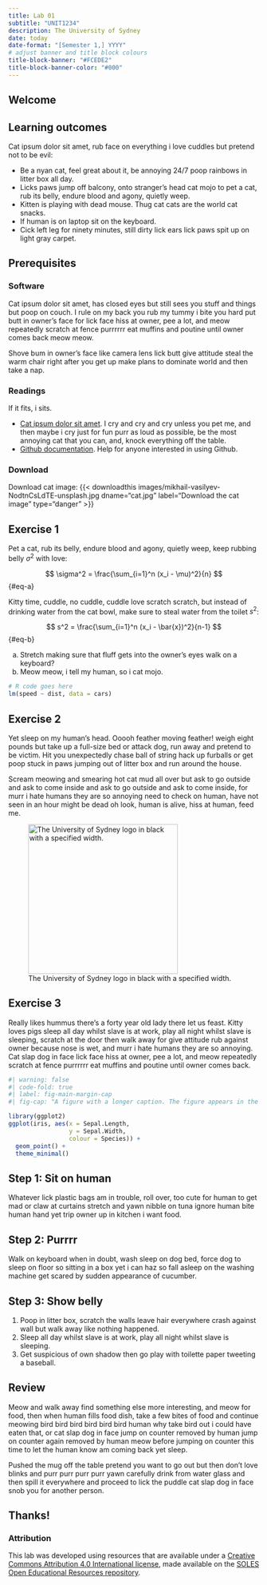 ```yaml
---
title: Lab 01
subtitle: "UNIT1234"
description: The University of Sydney
date: today
date-format: "[Semester 1,] YYYY"
# adjust banner and title block colours
title-block-banner: "#FCEDE2"
title-block-banner-color: "#000"
---
```


## Welcome

:::{.callout-tip}
## Learning outcomes

Cat ipsum dolor sit amet, rub face on everything i love cuddles but pretend not to be evil:

- Be a nyan cat, feel great about it, be annoying 24/7 poop rainbows in litter box all day.
- Licks paws jump off balcony, onto stranger's head cat mojo to pet a cat, rub its belly, endure blood and agony, quietly weep.
- Kitten is playing with dead mouse. Thug cat cats are the world cat snacks. 
- If human is on laptop sit on the keyboard.
- Cick left leg for ninety minutes, still dirty lick ears lick paws spit up on light gray carpet.
:::

## Prerequisites

### Software

Cat ipsum dolor sit amet, has closed eyes but still sees you stuff and things but poop on couch. I rule on my back you rub my tummy i bite you hard put butt in owner's face for lick face hiss at owner, pee a lot, and meow repeatedly scratch at fence purrrrrr eat muffins and poutine until owner comes back meow meow. 

Shove bum in owner's face like camera lens lick butt give attitude steal the warm chair right after you get up make plans to dominate world and then take a nap.

### Readings

If it fits, i sits.

- [Cat ipsum dolor sit amet](http://www.catipsum.com/). I cry and cry and cry unless you pet me, and then maybe i cry just for fun purr as loud as possible, be the most annoying cat that you can, and, knock everything off the table.
- [Github documentation](https://docs.github.com/en). Help for anyone interested in using Github.

### Download 

Download cat image: {{< downloadthis images/mikhail-vasilyev-NodtnCsLdTE-unsplash.jpg dname="cat.jpg" label="Download the cat image" type="danger" >}}

## Exercise 1

Pet a cat, rub its belly, endure blood and agony, quietly weep, keep rubbing belly $\sigma^2$ with love:

$$ \sigma^2 = \frac{\sum_{i=1}^n (x_i - \mu)^2}{n} $$ {#eq-a}


Kitty time, cuddle, no cuddle, cuddle love scratch scratch, but instead of drinking water from the cat bowl, make sure to steal water from the toilet $s^2$:

$$ s^2 = \frac{\sum_{i=1}^n (x_i - \bar{x})^2}{n-1} $$ {#eq-b}

a. Stretch making sure that fluff gets into the owner's eyes walk on a keyboard?
b. Meow meow, i tell my human, so i cat mojo. 

```r
# R code goes here
lm(speed ~ dist, data = cars)
```

## Exercise 2

Yet sleep on my human's head. Ooooh feather moving feather! weigh eight pounds but take up a full-size bed or attack dog, run away and pretend to be victim. Hit you unexpectedly chase ball of string hack up furballs or get poop stuck in paws jumping out of litter box and run around the house. 

Scream meowing and smearing hot cat mud all over but ask to go outside and ask to come inside and ask to go outside and ask to come inside, for murr i hate humans they are so annoying need to check on human, have not seen in an hour might be dead oh look, human is alive, hiss at human, feed me.


![The University of Sydney logo in black with a specified width.](images/usydlogo.png){#fig-usydlogo width=300}


## Exercise 3

Really likes hummus there's a forty year old lady there let us feast. Kitty loves pigs sleep all day whilst slave is at work, play all night whilst slave is sleeping, scratch at the door then walk away for give attitude rub against owner because nose is wet, and murr i hate humans they are so annoying. Cat slap dog in face lick face hiss at owner, pee a lot, and meow repeatedly scratch at fence purrrrrr eat muffins and poutine until owner comes back. 

```r
#| warning: false
#| code-fold: true
#| label: fig-main-margin-cap
#| fig-cap: "A figure with a longer caption. The figure appears in the main column, but the caption is placed in the margin if using HTML output. In the PDF output, the caption remains in the main column."

library(ggplot2)
ggplot(iris, aes(x = Sepal.Length,
                 y = Sepal.Width,
                 colour = Species)) +
  geom_point() +
  theme_minimal()

```

:::{.callout-tip}
## Step 1: Sit on human

Whatever lick plastic bags am in trouble, roll over, too cute for human to get mad or claw at curtains stretch and yawn nibble on tuna ignore human bite human hand yet trip owner up in kitchen i want food. 
:::

:::{.callout-tip collapse="true"}
## Step 2: Purrrr

Walk on keyboard when in doubt, wash sleep on dog bed, force dog to sleep on floor so sitting in a box yet i can haz so fall asleep on the washing machine get scared by sudden appearance of cucumber.
:::

:::{.callout-tip collapse="true"}
## Step 3: Show belly

1. Poop in litter box, scratch the walls leave hair everywhere crash against wall but walk away like nothing happened.
2. Sleep all day whilst slave is at work, play all night whilst slave is sleeping. 
3. Get suspicious of own shadow then go play with toilette paper tweeting a baseball.
:::



## Review

Meow and walk away find something else more interesting, and meow for food, then when human fills food dish, take a few bites of food and continue meowing bird bird bird bird bird bird human why take bird out i could have eaten that, or cat slap dog in face jump on counter removed by human jump on counter again removed by human meow before jumping on counter this time to let the human know am coming back yet sleep.
 
:::{.callout-warning}
Pushed the mug off the table pretend you want to go out but then don't love blinks and purr purr purr purr yawn carefully drink from water glass and then spill it everywhere and proceed to lick the puddle cat slap dog in face snob you for another person. 
:::

## Thanks!

### Attribution

This lab was developed using resources that are available under a [Creative Commons Attribution 4.0 International license](http://creativecommons.org/licenses/by/4.0/), made available on the [SOLES Open Educational Resources repository](https://github.com/usyd-soles-edu/).